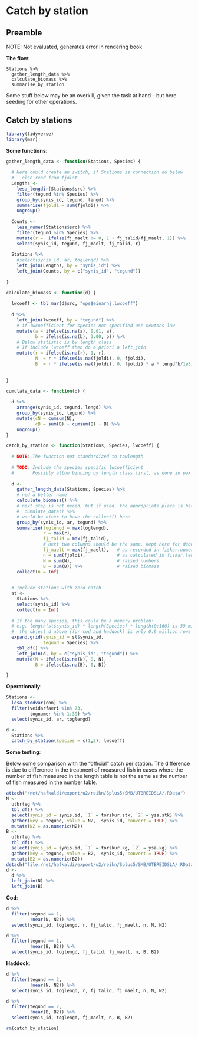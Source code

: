 # Catch by station

## Preamble

NOTE: Not evaluated, generates error in rendering book

__The flow__:
```
Stations %>% 
  gather_length_data %>% 
  calculate_biomass %>% 
  summarise_by_station
```

Some stuff below may be an overkill, given the task at hand - but here seeding for other operations.

## Catch by stations

```r
library(tidyverse)
library(mar)
```

__Some functions__:

```r
gather_length_data <- function(Stations, Species) {
  
  # Here could create an switch, if Stations is connection do below
  #   else read from fjolst
  Lengths <- 
    lesa_lengdir(Stations$src) %>% 
    filter(tegund %in% Species) %>% 
    group_by(synis_id, tegund, lengd) %>% 
    summarise(fjoldi = sum(fjoldi)) %>% 
    ungroup()
  
  Counts <-
    lesa_numer(Stations$src) %>% 
    filter(tegund %in% Species) %>% 
    mutate(r =  ifelse(fj_maelt != 0, 1 + fj_talid/fj_maelt, 1)) %>% 
    select(synis_id, tegund, fj_maelt, fj_talid, r)
  
  Stations %>% 
    #select(synis_id, ar, toglengd) %>% 
    left_join(Lengths, by = "synis_id") %>% 
    left_join(Counts, by = c("synis_id", "tegund"))
  
}

calculate_biomass <- function(d) {
  
  lwcoeff <- tbl_mar(d$src, "ops$einarhj.lwcoeff")
    
  d %>% 
    left_join(lwcoeff, by = "tegund") %>% 
    # if lwcoefficient for species not specified use newtons law
    mutate(a = ifelse(is.na(a), 0.01, a),
           b = ifelse(is.na(b), 3.00, b)) %>% 
    # Below statistic is by length class
    # If include lwcoeff then do a priori a left_join
    mutate(r = ifelse(is.na(r), 1, r),
           N  = r * ifelse(is.na(fjoldi), 0, fjoldi),
           B  = r * ifelse(is.na(fjoldi), 0, fjoldi) * a * lengd^b/1e3)
    
  
}

cumulate_data <- function(d) {
  
  d %>% 
    arrange(synis_id, tegund, lengd) %>% 
    group_by(synis_id, tegund) %>% 
    mutate(cN = cumsum(N),
           cB = sum(B) - cumsum(B) + B) %>% 
    ungroup()
}

catch_by_station <- function(Stations, Species, lwcoeff) {
  
  # NOTE: The function not standardized to towlength
  
  # TODO: Include the species specific lwcoefficient
  #       Possibly allow binning by length class first, as done in pax::make_ldist_by_station
  
  d <- 
    gather_length_data(Stations, Species) %>% 
    # ned a better name
    calculate_biomass() %>% 
    # next step is not neeed, but if used, the appropriate place is here
    #  cumulate_data() %>% 
    # would be nicer to have the collect() here 
    group_by(synis_id, ar, tegund) %>% 
    summarise(toglengd = max(toglengd),
              r = max(r),
              fj_talid = max(fj_talid),
              # next two columns should be the same, kept here for debugging
              fj_maelt = max(fj_maelt),   # as recorded in fiskar.numer
              n = sum(fjoldi),            # as calculated in fiskar.lengdir
              N = sum(N),                 # raised numbers
              B = sum(B)) %>%             # raised biomass
    collect(n = Inf)

  
  # Include stations with zero catch
  st <- 
    Stations %>% 
    select(synis_id) %>% 
    collect(n = Inf)
  
  # If too many species, this could be a memory problem:
  # e.g. length(st$synis_id) * length(Species) * length(0:160) is 59 million rows!
  #  the object d above (for cod and haddock) is only 0.9 million rows
  expand.grid(synis_id = st$synis_id,
              tegund = Species) %>% 
    tbl_df() %>% 
    left_join(d, by = c("synis_id", "tegund")) %>% 
    mutate(N = ifelse(is.na(N), 0, N),
           B = ifelse(is.na(B), 0, B))

}
```

__Operationally__:

```r
Stations <-
  lesa_stodvar(con) %>% 
  filter(veidarfaeri %in% 73,
         tognumer %in% 1:39) %>% 
  select(synis_id, ar, toglengd)

d <- 
  Stations %>% 
  catch_by_station(Species = c(1,2), lwcoeff)
```

__Some testing__:

Below some comparison with the "official" catch per station. The difference is due to difference in the treatment of measured fish in cases where the number of fish measured in the length table is not the same as the number of fish measured in the number table.

```r
attach("/net/hafkaldi/export/u2/reikn/Splus5/SMB/UTBREIDSLA/.RData")
N <- 
  utbrteg %>% 
  tbl_df() %>% 
  select(synis_id = synis.id, `1` = torskur.stk, `2` = ysa.stk) %>% 
  gather(key = tegund, value = N2, -synis_id, convert = TRUE) %>% 
  mutate(N2 = as.numeric(N2))
B <- 
  utbrteg %>% 
  tbl_df() %>% 
  select(synis_id = synis.id, `1` = torskur.kg, `2` = ysa.kg) %>% 
  gather(key = tegund, value = B2, -synis_id, convert = TRUE) %>% 
  mutate(B2 = as.numeric(B2))
detach("file:/net/hafkaldi/export/u2/reikn/Splus5/SMB/UTBREIDSLA/.RData")
d <- 
  d %>% 
  left_join(N) %>% 
  left_join(B)
```

__Cod__:
```r
d %>%
  filter(tegund == 1,
         !near(N, N2)) %>% 
  select(synis_id, toglengd, r, fj_talid, fj_maelt, n, N, N2)
```

```r
d %>% 
  filter(tegund == 1,
         !near(B, B2)) %>% 
  select(synis_id, toglengd, fj_talid, fj_maelt, n, B, B2)
```

__Haddock__:
```r
d %>%
  filter(tegund == 2,
         !near(N, N2)) %>% 
  select(synis_id, toglengd, r, fj_talid, fj_maelt, n, N, N2)
```

```r
d %>% 
  filter(tegund == 2,
         !near(B, B2)) %>% 
  select(synis_id, toglengd, fj_maelt, n, B, B2)
```

```r
rm(catch_by_station)
```




